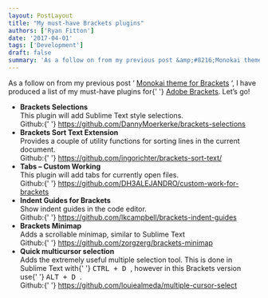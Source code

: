 ```yaml
---
layout: PostLayout
title: "My must-have Brackets plugins"
authors: ['Ryan Fitton']
date: '2017-04-01'
tags: ['Development']
draft: false
summary: 'As a follow on from my previous post &amp;#8216;Monokai theme for Brackets&amp;#8216;, I have produced a list of my must-have plugins for Adobe Brackets. Let&amp;#8217;s go! Brackets Selections This plugin will add Sublime Text style selections. Github: https://github.com/DannyMoerkerke/brackets-selections Brackets Sort Text Extension Provides a couple of utility functions for sorting lines in the current document. [&amp;hellip;]'
---
```


<p>
  As a follow on from my previous post &#8216;
  <a href="https://ryanfitton.co.uk/blog/monokai-theme-for-brackets/">Monokai theme for Brackets</a>
  &#8216;, I have produced a list of my must-have plugins for{' '}
  <a href="http://brackets.io/">Adobe Brackets</a>. Let&#8217;s go!
</p>
<ul>
  <li>
    <strong>Brackets Selections</strong>
    <br />
    This plugin will add Sublime Text style selections.
    <br />
    Github:{' '}
    <a href="https://github.com/DannyMoerkerke/brackets-selections">
      https://github.com/DannyMoerkerke/brackets-selections
    </a>
  </li>
  <li>
    <strong>Brackets Sort Text Extension</strong>
    <br />
    Provides a couple of utility functions for sorting lines in the current document.
    <br />
    Github:{' '}
    <a href="https://github.com/ingorichter/brackets-sort-text/">
      https://github.com/ingorichter/brackets-sort-text/
    </a>
  </li>
  <li>
    <strong>Tabs &#8211; Custom Working</strong>
    <br />
    This plugin will add tabs for currently open files.
    <br />
    Github:{' '}
    <a href="https://github.com/DH3ALEJANDRO/custom-work-for-brackets">
      https://github.com/DH3ALEJANDRO/custom-work-for-brackets
    </a>
  </li>
  <li>
    <strong>Indent Guides for Brackets</strong>
    <br />
    Show indent guides in the code editor.
    <br />
    Github:{' '}
    <a href="https://github.com/lkcampbell/brackets-indent-guides">
      https://github.com/lkcampbell/brackets-indent-guides
    </a>
  </li>
  <li>
    <strong>Brackets Minimap</strong>
    <br />
    Adds a scrollable minimap, similar to Sublime Text
    <br />
    Github:{' '}
    <a href="https://github.com/zorgzerg/brackets-minimap">
      https://github.com/zorgzerg/brackets-minimap
    </a>
  </li>
  <li>
    <strong>Quick multicursor selection</strong>
    <br />
    Adds the extremely useful multiple selection tool. This is done in Sublime Text with{' '}
    <kbd>
      <kbd>CTRL</kbd> + <kbd>D</kbd>
    </kbd>
    , however in this Brackets version use{' '}
    <kbd>
      <kbd>ALT</kbd> + <kbd>D</kbd>
    </kbd>
    .<br />
    Github:{' '}
    <a href="https://github.com/louiealmeda/multiple-cursor-select">
      https://github.com/louiealmeda/multiple-cursor-select
    </a>
  </li>
</ul>
